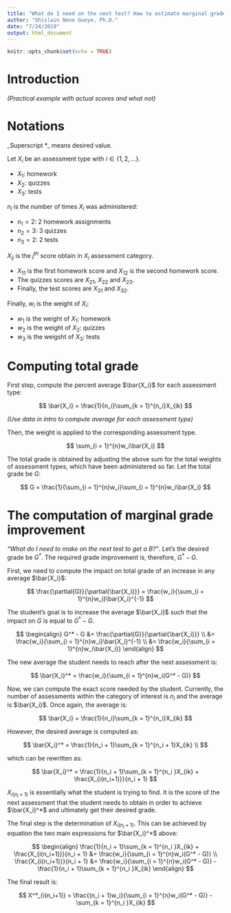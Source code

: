 ```yaml
---
title: "What do I need on the next test? How to estimate marginal grade improvement?"
author: "Ghislain Nono Gueye, Ph.D."
date: "7/24/2019"
output: html_document
---
```


```r
knitr::opts_chunk$set(echo = TRUE)
```

# Introduction

_(Practical example with actual scores and what not)_


# Notations

_Superscript *_ means desired value.

Let $X_i$ be an assessment type with $i \in \{1, 2, ...\}$. 

- $X_1$: homework
- $X_2$: quizzes
- $X_3$: tests

$n_i$ is the number of times $X_i$ was administered:

- $n_1 = 2$: 2 homework assignments
- $n_2 = 3$: 3 quizzes
- $n_3 = 2$: 2 tests

$X_{ij}$ is the $j^{th}$ score obtain in $X_i$ assessment category.

- $X_{11}$ is the first homework score and $X_{12}$ is the second homework score.
- The quizzes scores are $X_{21}$, $X_{22}$ and $X_{23}$.
- Finally, the test scores are $X_{31}$ and $X_{32}$.

Finally, $w_i$ is the weight of $X_i$:

- $w_1$ is the weight of $X_1$: homework
- $w_2$ is the weight of $X_2$: quizzes
- $w_3$ is the weigsht of $X_3$: tests


# Computing total grade

First step, compute the percent average $\bar{X_i}$ for each assessment type:

$$
\bar{X_i} = \frac{1}{n_i}\sum_{k = 1}^{n_i}X_{ik}
$$

_(Use data in intro to compute average for each assessment type)_

Then, the weight is applied to the corresponding assessment type.

$$
\sum_{i = 1}^{n}w_i\bar{X_i}
$$

The total grade is obtained by adjusting the above sum for the total weights of assessment types, which have been administered so far. Let the total grade be $G$:

$$
G = \frac{1}{\sum_{i = 1}^{n}w_i}\sum_{i = 1}^{n}w_i\bar{X_i}
$$


# The computation of marginal grade improvement

_"What do I need to make on the next test to get a B?"_. Let's the desired grade be $G^*$. The required grade improvement is, therefore, $G^* - G$.

First, we need to compute the impact on total grade of an increase in any average $\bar{X_i}$:

$$
\frac{\partial{G}}{\partial{\bar{X_i}}} = \frac{w_i}{\sum_{i = 1}^{n}w_i}\bar{X_i}^{-1}
$$

The student's goal is to increase the average $\bar{X_i}$ such that the impact on $G$ is equal to $G^* - G$.

$$
\begin{align}
G^* - G &= \frac{\partial{G}}{\partial{\bar{X_i}}} \\
       &= \frac{w_i}{\sum_{i = 1}^{n}w_i}\bar{X_i}^{-1} \\
       &= \frac{w_i}{\sum_{i = 1}^{n}w_i\bar{X_i}}
\end{align}
$$

The new average the student needs to reach after the next assessment is:

$$
\bar{X_i}^* = \frac{w_i}{\sum_{i = 1}^{n}w_i(G^* - G)}
$$

Now, we can compute the exact score needed by the student. Currently, the number of assessments within the category of interest is $n_i$ and the average is $\bar{X_i}$. Once again, the average is:

$$
\bar{X_i} = \frac{1}{n_i}\sum_{k = 1}^{n_i}X_{ik}
$$
 
However, the desired average is computed as:

$$
\bar{X_i}^* = \frac{1}{n_i + 1}\sum_{k = 1}^{n_i + 1}X_{ik} \\
$$

which can be rewritten as:

$$
\bar{X_i}^* = \frac{1}{n_i + 1}\sum_{k = 1}^{n_i }X_{ik} + \frac{X_{i(n_i+1)}}{n_i + 1}
$$

$X_{i(n_i+1)}$ is essentially what the student is trying to find. It is the score of the next assessment that the student needs to obtain in order to achieve $\bar{X_i}^*$ and ultimately get their desired grade.

The final step is the determination of $X_{i(n_i+1)}$. This can be achieved by equation the two main expressions for $\bar{X_i}^*$ above:

$$
\begin{align}
\frac{1}{n_i + 1}\sum_{k = 1}^{n_i }X_{ik} + \frac{X_{i(n_i+1)}}{n_i + 1} &= \frac{w_i}{\sum_{i = 1}^{n}w_i(G^* - G)} \\
                                               \frac{X_{i(n_i+1)}}{n_i + 1} &= \frac{w_i}{\sum_{i = 1}^{n}w_i(G^* - G)} - \frac{1}{n_i + 1}\sum_{k = 1}^{n_i }X_{ik}
\end{align}
$$

The final result is:

$$
X^*_{i(n_i+1)} = \frac{(n_i + 1)w_i}{\sum_{i = 1}^{n}w_i(G^* - G)} - \sum_{k = 1}^{n_i }X_{ik}
$$